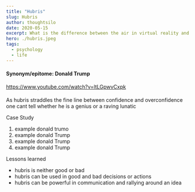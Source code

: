 ```yaml
---
title: "Hubris"
slug: Hubris
author: thoughtsilo
date: 2020-05-15
excerpt: What is the difference between the air in virtual reality and air in real life?
hero: ./hubris.jpeg
tags:
  - psychology
  - life
---
```


#### Synonym/epitome: Donald Trump


https://www.youtube.com/watch?v=ltLGpwvCxpk


#### 
As hubris straddles the fine line between confidence and overconfidence one cant tell whether he is a genius or a raving lunatic

Case Study

1. example donald trumo
2. example donald Trump
3. example donald Trump
4. example donald Trump

Lessons learned 
- hubris is neither good or bad
- hubris can be used in good and bad decisions or actions
- hubris can be powerful in communication and rallying around an idea